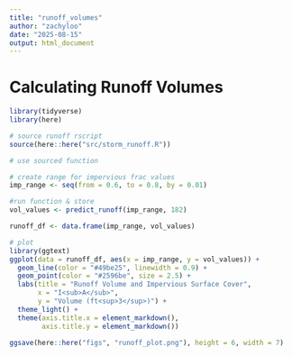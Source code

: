 ```yaml
---
title: "runoff_volumes"
author: "zachyloo"
date: "2025-08-15"
output: html_document
---
```


# Calculating Runoff Volumes

```r
library(tidyverse)
library(here)
```

```r
# source runoff rscript
source(here::here("src/storm_runoff.R"))
```

```r
# use sourced function

# create range for impervious frac values
imp_range <- seq(from = 0.6, to = 0.8, by = 0.01)

#run function & store
vol_values <- predict_runoff(imp_range, 182)

runoff_df <- data.frame(imp_range, vol_values)

```

```r
# plot
library(ggtext)
ggplot(data = runoff_df, aes(x = imp_range, y = vol_values)) +
  geom_line(color = "#49be25", linewidth = 0.9) +
  geom_point(color = "#2596be", size = 2.5) +
  labs(title = "Runoff Volume and Impervious Surface Cover",
       x = "I<sub>A</sub>",
       y = "Volume (ft<sup>3</sup>)") +
  theme_light() +
  theme(axis.title.x = element_markdown(),
        axis.title.y = element_markdown()) 
```

```r
ggsave(here::here("figs", "runoff_plot.png"), height = 6, width = 7)
```

